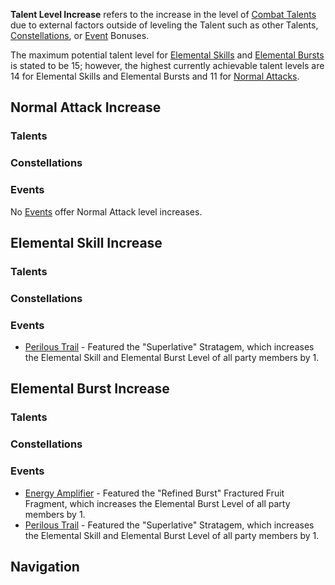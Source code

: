 {{Terminology Infobox
|type  = Combat
|type2 = Game Systems
}}
'''Talent Level Increase''' refers to the increase in the level of [[Combat Talents]] due to external factors outside of leveling the Talent such as other Talents, [[Constellations]], or [[Event]] Bonuses.

The maximum potential talent level for [[Elemental Skill]]s and [[Elemental Burst]]s is stated to be 15; however, the highest currently achievable talent levels are 14 for Elemental Skills and Elemental Bursts and 11 for [[Normal Attack]]s.

==Normal Attack Increase==
===Talents===
{{Talents by Category Table|Normal Attack Level Increase Talents|collapsible=1}}

===Constellations===
{{Constellations by Category Table|Normal Attack Level Increase Constellations|collapsible=1}}

===Events===
No [[Event]]s offer Normal Attack level increases.

==Elemental Skill Increase==
===Talents===
{{Talents by Category Table|Elemental Skill Level Increase Talents|collapsible=1}}

===Constellations===
{{Constellations by Category Table|Elemental Skill Level Increase Constellations|collapsible=1}}

===Events===
* [[Perilous Trail/Event|Perilous Trail]] - Featured the "Superlative" Stratagem, which increases the Elemental Skill and Elemental Burst Level of all party members by 1.

==Elemental Burst Increase==
===Talents===
{{Talents by Category Table|Elemental Burst Level Increase Talents|collapsible=1}}

===Constellations===
{{Constellations by Category Table|Elemental Burst Level Increase Constellations|collapsible=1}}

===Events===
* [[Energy Amplifier]] - Featured the "Refined Burst" Fractured Fruit Fragment, which increases the Elemental Burst Level of all party members by 1.
* [[Perilous Trail/Event|Perilous Trail]] - Featured the "Superlative" Stratagem, which increases the Elemental Skill and Elemental Burst Level of all party members by 1.

==Navigation==
{{Combat Navbox}}